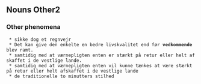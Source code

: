 ==  Nouns Other2 ==

=== Other phenomena ===

  * sikke dog et regnvejr
  * Det kan give den enkelte en bedre livskvalitet end før '''vedkommende''' blev ramt.
  * samtidig med at værnepligten enten er stærkt på retur eller helt afskaffet i de vestlige lande.
  * samtidig med at værnepligten enten vil kunne tænkes at være stærkt på retur eller helt afskaffet i de vestlige lande
  * de traditionelle to minutters stilhed
